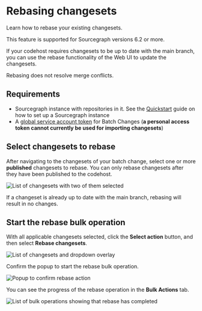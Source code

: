# Rebasing changesets

<p className="subtitle">Learn how to rebase your existing changesets.</p>

<Callout type="note">This feature is supported for Sourcegraph versions 6.2 or more.</Callout>

If your codehost requires changesets to be up to date with the main branch, you can use the rebase functionality of the Web UI to update the changesets.

<Callout type="warning">Rebasing does not resolve merge conflicts.</Callout>

## Requirements

- Sourcegraph instance with repositories in it. See the [Quickstart](/#quick-install) guide on how to set up a Sourcegraph instance
- A [global service account token](/batch-changes/configuring-credentials#global-service-account-tokens) for Batch Changes (**a personal access token cannot currently be used for importing changesets**)

## Select changesets to rebase

After navigating to the changesets of your batch change, select one or more **published** changesets to rebase. You can only rebase changesets after they have been published to the codehost.

![List of changesets with two of them selected](https://storage.googleapis.com/sourcegraph-assets/docs/images/batch_changes/2025/rebase_changesets.png)

If a changeset is already up to date with the main branch, rebasing will result in no changes.

## Start the rebase bulk operation

With all applicable changesets selected, click the **Select action** button, and then select **Rebase changesets**.

![List of changesets and dropdown overlay](https://storage.googleapis.com/sourcegraph-assets/docs/images/batch_changes/2025/rebase_dropdown.png)

Confirm the popup to start the rebase bulk operation.

![Popup to confirm rebase action](https://storage.googleapis.com/sourcegraph-assets/docs/images/batch_changes/2025/rebase_confirm.png)

You can see the progress of the rebase operation in the **Bulk Actions** tab.

![List of bulk operations showing that rebase has completed](https://storage.googleapis.com/sourcegraph-assets/docs/images/batch_changes/2025/rebase_status.png)
